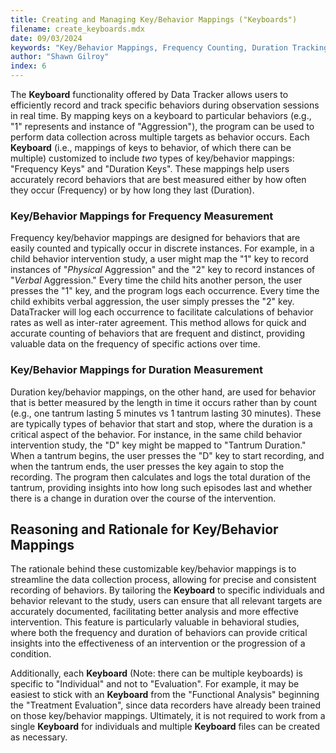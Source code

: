 ```yaml
---
title: Creating and Managing Key/Behavior Mappings ("Keyboards")
filename: create_keyboards.mdx
date: 09/03/2024
keywords: "Key/Behavior Mappings, Frequency Counting, Duration Tracking"
author: "Shawn Gilroy"
index: 6
---
```


The **Keyboard** functionality offered by Data Tracker allows users to efficiently record and track specific behaviors during observation sessions in real time. By mapping keys on a keyboard to particular behaviors (e.g., "1" represents and instance of "Aggression"), the program can be used to perform data collection across multiple targets as behavior occurs. Each **Keyboard** (i.e., mappings of keys to behavior, of which there can be multiple) customized to include _two_ types of key/behavior mappings: "Frequency Keys" and "Duration Keys". These mappings help users accurately record behaviors that are best measured either by how often they occur (Frequency) or by how long they last (Duration).

### Key/Behavior Mappings for Frequency Measurement

Frequency key/behavior mappings are designed for behaviors that are easily counted and typically occur in discrete instances. For example, in a child behavior intervention study, a user might map the "1" key to record instances of "_Physical_ Aggression" and the "2" key to record instances of "_Verbal_ Aggression." Every time the child hits another person, the user presses the "1" key, and the program logs each occurrence. Every time the child exhibits verbal aggression, the user simply presses the "2" key. DataTracker will log each occurrence to facilitate calculations of behavior rates as well as inter-rater agreement. This method allows for quick and accurate counting of behaviors that are frequent and distinct, providing valuable data on the frequency of specific actions over time.

### Key/Behavior Mappings for Duration Measurement

Duration key/behavior mappings, on the other hand, are used for behavior that is better measured by the length in time it occurs rather than by count (e.g., one tantrum lasting 5 minutes vs 1 tantrum lasting 30 minutes). These are typically types of behavior that start and stop, where the duration is a critical aspect of the behavior. For instance, in the same child behavior intervention study, the "D" key might be mapped to "Tantrum Duration." When a tantrum begins, the user presses the "D" key to start recording, and when the tantrum ends, the user presses the key again to stop the recording. The program then calculates and logs the total duration of the tantrum, providing insights into how long such episodes last and whether there is a change in duration over the course of the intervention.

## Reasoning and Rationale for Key/Behavior Mappings

The rationale behind these customizable key/behavior mappings is to streamline the data collection process, allowing for precise and consistent recording of behaviors. By tailoring the **Keyboard** to specific individuals and behavior relevant to the study, users can ensure that all relevant targets are accurately documented, facilitating better analysis and more effective intervention. This feature is particularly valuable in behavioral studies, where both the frequency and duration of behaviors can provide critical insights into the effectiveness of an intervention or the progression of a condition.

Additionally, each **Keyboard** (Note: there can be multiple keyboards) is specific to "Individual" and not to "Evaluation". For example, it may be easiest to stick with an **Keyboard** from the "Functional Analysis" beginning the "Treatment Evaluation", since data recorders have already been trained on those key/behavior mappings. Ultimately, it is not required to work from a single **Keyboard** for individuals and multiple **Keyboard** files can be created as necessary.
